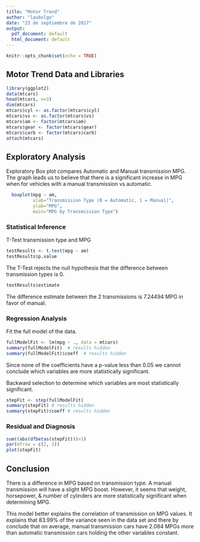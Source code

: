 ---
title: "Motor Trend"
author: "laubolgo"
date: "23 de septiembre de 2017"
output:
  pdf_document: default
  html_document: default
---

```{r setup, include=FALSE}
knitr::opts_chunk$set(echo = TRUE)
```

## Motor Trend Data and Libraries 
```{r, echo=TRUE}
library(ggplot2)
data(mtcars)
head(mtcars, n=3)
dim(mtcars)
mtcars$cyl <- as.factor(mtcars$cyl)
mtcars$vs <- as.factor(mtcars$vs)
mtcars$am <- factor(mtcars$am)
mtcars$gear <- factor(mtcars$gear)
mtcars$carb <- factor(mtcars$carb)
attach(mtcars)
```

## Exploratory Analysis

Exploratory Box plot compares Automatic and Manual transmission MPG. The graph leads us to believe that there is a significant increase in MPG when for vehicles with a manual transmission vs automatic.

```{r, echo=TRUE}
  boxplot(mpg ~ am, 
          xlab="Transmission Type (0 = Automatic, 1 = Manual)", 
          ylab="MPG",
          main="MPG by Transmission Type")
```

### Statistical Inference

T-Test transmission type and MPG

```{r, echo=TRUE}
testResults <- t.test(mpg ~ am)
testResults$p.value
```

The T-Test rejects the null hypothesis that the difference between transmission types is 0.
 
```{r, echo=TRUE}
testResults$estimate
```

The difference estimate between the 2 transmissions is 7.24494 MPG in favor of manual.

### Regression Analysis

Fit the full model of the data.

```{r, echo=TRUE}
fullModelFit <- lm(mpg ~ ., data = mtcars)
summary(fullModelFit)  # results hidden
summary(fullModelFit)$coeff  # results hidden
```

Since none of the coefficients have a p-value less than 0.05 we cannot conclude which variables are more statistically significant.

Backward selection to determine which variables are most statistically significant.

```{r, echo=TRUE}
stepFit <- step(fullModelFit)
summary(stepFit) # results hidden
summary(stepFit)$coeff # results hidden
```

### Residual and Diagnosis

```{r, echo=TRUE}
sum((abs(dfbetas(stepFit)))>1)
par(mfrow = c(2, 2))
plot(stepFit)
```

## Conclusion

There is a difference in MPG based on transmission type. A manual transmission will have a slight MPG boost. However, it seems that weight, horsepower, & number of cylinders are more statistically significant when determining MPG.

This model better explains the correlation of transmission on MPG values. It explains that 83.99% of the variance seen in the data set and there by conclude that on average, manual transmission cars have 2.084 MPGs more than automatic transmission cars holding the other variables constant.




